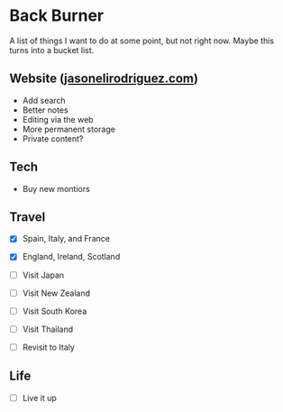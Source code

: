# Back Burner

A list of things I want to do at some point, but not right now. Maybe this turns into a bucket list.

## Website ([jasonelirodriguez.com](https://jasonelirodriguez.com))

- Add search
- Better notes
- Editing via the web
- More permanent storage
- Private content?

## Tech

- Buy new montiors

## Travel

- [x] Spain, Italy, and France
- [x] England, Ireland, Scotland

- [ ] Visit Japan
- [ ] Visit New Zealand
- [ ] Visit South Korea
- [ ] Visit Thailand
- [ ] Revisit to Italy

## Life

- [ ] Live it up
